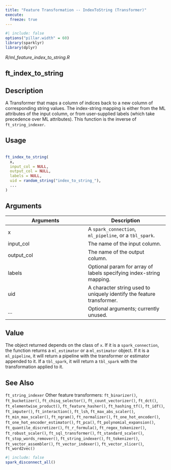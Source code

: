 ```yaml
---
title: "Feature Transformation -- IndexToString (Transformer)"
execute:
  freeze: true
---
```


```r
#| include: false
options("pillar.width" = 60)
library(sparklyr) 
library(dplyr)
```

*R/ml_feature_index_to_string.R*

## ft_index_to_string

## Description
 A Transformer that maps a column of indices back to a new column of   corresponding string values. The index-string mapping is either from   the ML attributes of the input column, or from user-supplied labels    (which take precedence over ML attributes). This function is the inverse    of `ft_string_indexer`. 


## Usage
```r
 
ft_index_to_string( 
  x, 
  input_col = NULL, 
  output_col = NULL, 
  labels = NULL, 
  uid = random_string("index_to_string_"), 
  ... 
) 
```

## Arguments
|Arguments|Description|
|---|---|
| x | A `spark_connection`, `ml_pipeline`, or a `tbl_spark`. |
| input_col | The name of the input column. |
| output_col | The name of the output column. |
| labels | Optional param for array of labels specifying index-string mapping. |
| uid | A character string used to uniquely identify the feature transformer. |
| ... | Optional arguments; currently unused. |



## Value
 The object returned depends on the class of `x`. If it is a `spark_connection`, the function returns a `ml_estimator` or a `ml_estimator` object. If it is a `ml_pipeline`, it will return a pipeline with the transformer or estimator appended to it. If a `tbl_spark`, it will return a `tbl_spark` with the transformation  applied to it. 



## See Also
 `ft_string_indexer`  Other feature transformers:  `ft_binarizer()`, `ft_bucketizer()`, `ft_chisq_selector()`, `ft_count_vectorizer()`, `ft_dct()`, `ft_elementwise_product()`, `ft_feature_hasher()`, `ft_hashing_tf()`, `ft_idf()`, `ft_imputer()`, `ft_interaction()`, `ft_lsh`, `ft_max_abs_scaler()`, `ft_min_max_scaler()`, `ft_ngram()`, `ft_normalizer()`, `ft_one_hot_encoder()`, `ft_one_hot_encoder_estimator()`, `ft_pca()`, `ft_polynomial_expansion()`, `ft_quantile_discretizer()`, `ft_r_formula()`, `ft_regex_tokenizer()`, `ft_robust_scaler()`, `ft_sql_transformer()`, `ft_standard_scaler()`, `ft_stop_words_remover()`, `ft_string_indexer()`, `ft_tokenizer()`, `ft_vector_assembler()`, `ft_vector_indexer()`, `ft_vector_slicer()`, `ft_word2vec()` 


```r
#| include: false
spark_disconnect_all()
```
